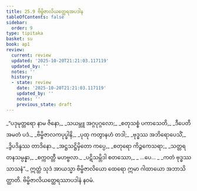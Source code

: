 ```yaml
---
title: 25.9 ဗိမ္ဗိဇာလိယတ္ထေရအပဒါန
tableOfContents: false
sidebar:
  order: 9
type: tipitaka
basket: su
book: ap1
review:
  current: review
  updated: '2025-10-20T21:21:03.117119'
  updated_by: ''
  notes: ''
  history:
  - state: review
    date: '2025-10-20T21:21:03.117119'
    updated_by: ''
    notes: ''
    previous_state: draft
---
```



<DynamicBreadcrumb />


<ReviewStatus review={frontmatter.review} showDetails={true} />

<HypothesisAnnotation frontmatter={frontmatter} />

<Division number="30" book="ap1" e="ch" v="20" p="253">

<Paragraph number="3079" type="verses" book="ap1">
_“ပဒုမုတ္တရော နာမ ဇိနော,_  
_သယမ္ဘူ အဂ္ဂပုဂ္ဂလော;_  
_စတုသစ္စံ ပကာသေတိ,_  
_ဒီပေတိ အမတံ ပဒံ._  

</Paragraph>

</Division>
<Division number="31" book="ap1" e="ch" v="20" p="253">

<Paragraph number="3080" type="verses" book="ap1">
_ဗိမ္ဗိဇာလကပုပ္ဖါနိ,_  
_ပုထု ကတွာနဟံ တဒါ;_  
_ဗုဒ္ဓဿ အဘိရောပေသိံ,_  
_ဒွိပဒိန္ဒဿ တာဒိနော._  

</Paragraph>

</Division>
<Division number="32" book="ap1" e="ch" v="20" p="253">

<Paragraph number="3081" type="verses" book="ap1">
_အဋ္ဌသဋ္ဌိမှိတော ကပ္ပေ,_  
_စတုရော ကိဉ္ဇကေသရာ;_  
_သတ္တရတနသမ္ပန္နာ,_  
_စက္ကဝတ္တီ မဟဗ္ဗလာ._  

</Paragraph>

</Division>
<Division number="33" book="ap1" e="ch" v="20" p="254">

<Paragraph number="3082" type="verses" book="ap1">
_ပဋိသမ္ဘိဒါ စတဿော,_  
_ …ပေ… _  
_ကတံ ဗုဒ္ဓဿ သာသနံ”._  

</Paragraph>

<Paragraph number="3083" book="ap1">
ဣတ္ထံ သုဒံ အာယသ္မာ ဗိမ္ဗိဇာလိယော ထေရော ဣမာ ဂါထာယော အဘာသိတ္ထာတိ.

</Paragraph>
</Division>

<Paragraph number="3084" type="center" book="ap1">
ဗိမ္ဗိဇာလိယတ္ထေရဿာပဒါနံ နဝမံ.
</Paragraph>